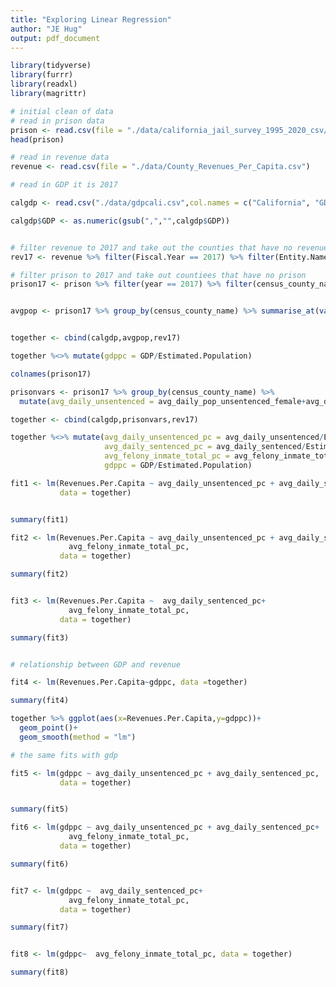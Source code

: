 ```yaml
---
title: "Exploring Linear Regression"
author: "JE Hug"
output: pdf_document
---
```


```r
library(tidyverse)
library(furrr)
library(readxl)
library(magrittr)
```



```r

# initial clean of data
# read in prison data
prison <- read.csv(file = "./data/california_jail_survey_1995_2020_csv/california_jail_county_monthly_1995_2020.csv")
head(prison)

# read in revenue data
revenue <- read.csv(file = "./data/County_Revenues_Per_Capita.csv")

# read in GDP it is 2017 

calgdp <- read.csv("./data/gdpcali.csv",col.names = c("California", "GDP"))

calgdp$GDP <- as.numeric(gsub(",","",calgdp$GDP))


# filter revenue to 2017 and take out the counties that have no revenue
rev17 <- revenue %>% filter(Fiscal.Year == 2017) %>% filter(Entity.Name != "Alpine" & Entity.Name != "Sierra")

# filter prison to 2017 and take out countiees that have no prison
prison17 <- prison %>% filter(year == 2017) %>% filter(census_county_name !=  "San Francisco County")


avgpop <- prison17 %>% group_by(census_county_name) %>% summarise_at(vars(avg_daily_pop_sentenced_male,avg_daily_pop_sentenced_female,avg_felony_inmate_total),.funs = mean)


together <- cbind(calgdp,avgpop,rev17)

together %<>% mutate(gdppc = GDP/Estimated.Population) 

colnames(prison17)
```


```r
prisonvars <- prison17 %>% group_by(census_county_name) %>% 
  mutate(avg_daily_unsentenced = avg_daily_pop_unsentenced_female+avg_daily_pop_unsentenced_male) %>%   mutate(avg_daily_sentenced = avg_daily_pop_sentenced_female+avg_daily_pop_sentenced_male) %>% summarise_at(vars(avg_daily_unsentenced,avg_daily_sentenced,avg_felony_inmate_total),.funs = mean)

together <- cbind(calgdp,prisonvars,rev17)

together %<>% mutate(avg_daily_unsentenced_pc = avg_daily_unsentenced/Estimated.Population, 
                     avg_daily_sentenced_pc = avg_daily_sentenced/Estimated.Population,
                     avg_felony_inmate_total_pc = avg_felony_inmate_total/Estimated.Population,
                     gdppc = GDP/Estimated.Population) 

fit1 <- lm(Revenues.Per.Capita ~ avg_daily_unsentenced_pc + avg_daily_sentenced_pc, 
           data = together)


summary(fit1)

fit2 <- lm(Revenues.Per.Capita ~ avg_daily_unsentenced_pc + avg_daily_sentenced_pc+
             avg_felony_inmate_total_pc, 
           data = together)

summary(fit2)


fit3 <- lm(Revenues.Per.Capita ~  avg_daily_sentenced_pc+
             avg_felony_inmate_total_pc, 
           data = together)

summary(fit3)


# relationship between GDP and revenue 

fit4 <- lm(Revenues.Per.Capita~gdppc, data =together)

summary(fit4)

together %>% ggplot(aes(x=Revenues.Per.Capita,y=gdppc))+
  geom_point()+
  geom_smooth(method = "lm")

# the same fits with gdp

fit5 <- lm(gdppc ~ avg_daily_unsentenced_pc + avg_daily_sentenced_pc, 
           data = together)


summary(fit5)

fit6 <- lm(gdppc ~ avg_daily_unsentenced_pc + avg_daily_sentenced_pc+
             avg_felony_inmate_total_pc, 
           data = together)

summary(fit6)


fit7 <- lm(gdppc ~  avg_daily_sentenced_pc+
             avg_felony_inmate_total_pc, 
           data = together)

summary(fit7)


fit8 <- lm(gdppc~  avg_felony_inmate_total_pc, data = together)

summary(fit8)
```



